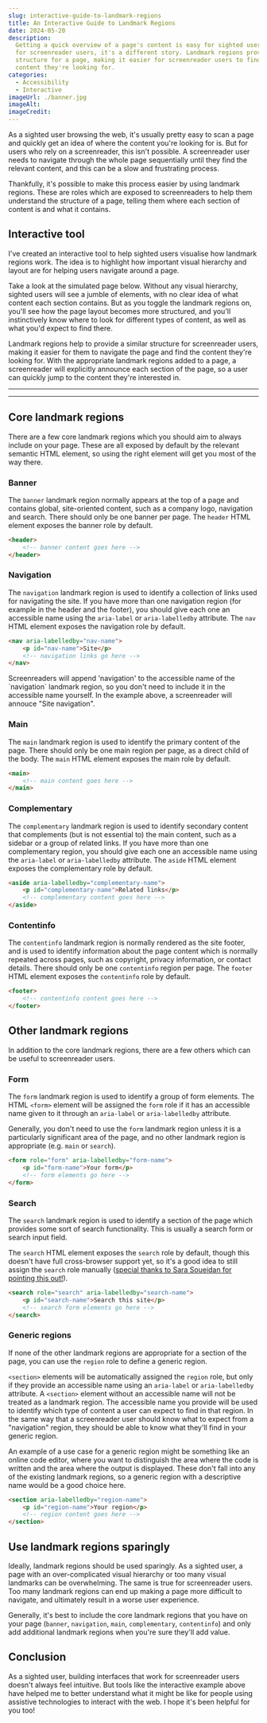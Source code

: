 ```yaml
---
slug: interactive-guide-to-landmark-regions
title: An Interactive Guide to Landmark Regions
date: 2024-05-20
description:
  Getting a quick overview of a page's content is easy for sighted users, but
  for screenreader users, it's a different story. Landmark regions provide
  structure for a page, making it easier for screenreader users to find the
  content they're looking for.
categories:
  - Accessibility
  - Interactive
imageUrl: ./banner.jpg
imageAlt:
imageCredit:
---
```


As a sighted user browsing the web, it's usually pretty easy to scan a page and
quickly get an idea of where the content you're looking for is. But for users
who rely on a screenreader, this isn't possible. A screenreader user needs to
navigate through the whole page sequentially until they find the relevant
content, and this can be a slow and frustrating process.

Thankfully, it's possible to make this process easier by using landmark regions.
These are roles which are exposed to screenreaders to help them understand the
structure of a page, telling them where each section of content is and what it
contains.

## Interactive tool

I've created an interactive tool to help sighted users visualise how landmark
regions work. The idea is to highlight how important visual hierarchy and layout
are for helping users navigate around a page.

Take a look at the simulated page below. Without any visual hierarchy, sighted
users will see a jumble of elements, with no clear idea of what content each
section contains. But as you toggle the landmark regions on, you'll see how the
page layout becomes more structured, and you'll instinctively know where to look
for different types of content, as well as what you'd expect to find there.

Landmark regions help to provide a similar structure for screenreader users,
making it easier for them to navigate the page and find the content they're
looking for. With the appropriate landmark regions added to a page, a
screenreader will explicitly announce each section of the page, so a user can
quickly jump to the content they're interested in.

---

<InteractiveComponent component="VisualisingLandmarkRegions" />

---

## Core landmark regions

There are a few core landmark regions which you should aim to always include on
your page. These are all exposed by default by the relevant semantic HTML
element, so using the right element will get you most of the way there.

### Banner

The `banner` landmark region normally appears at the top of a page and contains
global, site-oriented content, such as a company logo, navigation and search.
There should only be one banner per page. The `header` HTML element exposes the
banner role by default.

```html
<header>
	<!-- banner content goes here -->
</header>
```

### Navigation

The `navigation` landmark region is used to identify a collection of links used
for navigating the site. If you have more than one navigation region (for
example in the header and the footer), you should give each one an accessible
name using the `aria-label` or `aria-labelledby` attribute. The `nav` HTML
element exposes the navigation role by default.

```html
<nav aria-labelledby="nav-name">
	<p id="nav-name">Site</p>
	<!-- navigation links go here -->
</nav>
```

<Callout>
	Screenreaders will append 'navigation' to the accessible name of the
	`navigation` landmark region, so you don't need to include it in the
	accessible name yourself. In the example above, a screenreader will annouce
	"Site navigation".
</Callout>

### Main

The `main` landmark region is used to identify the primary content of the page.
There should only be one main region per page, as a direct child of the body.
The `main` HTML element exposes the main role by default.

```html
<main>
	<!-- main content goes here -->
</main>
```

### Complementary

The `complementary` landmark region is used to identify secondary content that
complements (but is not essential to) the main content, such as a sidebar or a
group of related links. If you have more than one complementary region, you
should give each one an accessible name using the `aria-label` or
`aria-labelledby` attribute. The `aside` HTML element exposes the complementary
role by default.

```html
<aside aria-labelledby="complementary-name">
	<p id="complementary-name">Related links</p>
	<!-- complementary content goes here -->
</aside>
```

### Contentinfo

The `contentinfo` landmark region is normally rendered as the site footer, and
is used to identify information about the page content which is normally
repeated across pages, such as copyright, privacy information, or contact
details. There should only be one `contentinfo` region per page. The `footer`
HTML element exposes the `contentinfo` role by default.

```html
<footer>
	<!-- contentinfo content goes here -->
</footer>
```

## Other landmark regions

In addition to the core landmark regions, there are a few others which can be
useful to screenreader users.

### Form

The `form` landmark region is used to identify a group of form elements. The
HTML `<form>` element will be assigned the `form` role if it has an accessible
name given to it through an `aria-label` or `aria-labelledby` attribute.

Generally, you don't need to use the `form` landmark region unless it is a
particularly significant area of the page, and no other landmark region is
appropriate (e.g. `main` or `search`).

```html
<form role="form" aria-labelledby="form-name">
	<p id="form-name">Your form</p>
	<!-- form elements go here -->
</form>
```

### Search

The `search` landmark region is used to identify a section of the page which
provides some sort of search functionality. This is usually a search form or
search input field.

The `search` HTML element exposes the `search` role by default, though this
doesn't have full cross-browser support yet, so it's a good idea to still assign
the `search` role manually
([special thanks to Sara Soueidan for pointing this out!](https://x.com/SaraSoueidan/status/1795481651885343077)).

```html
<search role="search" aria-labelledby="search-name">
	<p id="search-name">Search this site</p>
	<!-- search form elements go here -->
</search>
```

### Generic regions

If none of the other landmark regions are appropriate for a section of the page,
you can use the `region` role to define a generic region.

`<section>` elements will be automatically assigned the `region` role, but only
if they provide an accessible name using an `aria-label` or `aria-labelledby`
attribute. A `<section>` element without an accessible name will not be treated
as a landmark region. The accessible name you provide will be used to identify
which type of content a user can expect to find in that region. In the same way
that a screenreader user should know what to expect from a "navigation" region,
they should be able to know what they'll find in your generic region.

An example of a use case for a generic region might be something like an online
code editor, where you want to distinguish the area where the code is written
and the area where the output is displayed. These don't fall into any of the
existing landmark regions, so a generic region with a descriptive name would be
a good choice here.

```html
<section aria-labelledby="region-name">
	<p id="region-name">Your region</p>
	<!-- region content goes here -->
</section>
```

## Use landmark regions sparingly

Ideally, landmark regions should be used sparingly. As a sighted user, a page
with an over-complicated visual hierarchy or too many visual landmarks can be
overwhelming. The same is true for screenreader users. Too many landmark regions
can end up making a page more difficult to navigate, and ultimately result in a
worse user experience.

Generally, it's best to include the core landmark regions that you have on your
page (`banner`, `navigation`, `main`, `complementary`, `contentinfo`) and only
add additional landmark regions when you're sure they'll add value.

## Conclusion

As a sighted user, building interfaces that work for screenreader users doesn't
always feel intuitive. But tools like the interactive example above have helped
me to better understand what it might be like for people using assistive
technologies to interact with the web. I hope it's been helpful for you too!
